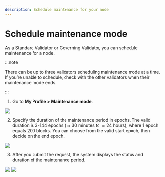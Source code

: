 ```yaml
---
description: Schedule maintenance for your node
---
```



# Schedule maintenance mode
As a Standard Validator or Governing Validator, you can schedule
maintenance for a node.

:::note

There can be up to three validators scheduling maintenance mode
at a time. If you’re unable to schedule, check with the other
validators when their maintenance mode ends.

:::

1. Go to **My Profile > Maintenance mode**.

<img src={stepOne} width={280} />

2. Specify the duration of the maintenance period in epochs. 
The valid duration is 3-144 epochs ($\approx30$ minutes to $\approx24$ hours),
where 1 epoch equals 200 blocks. You can choose from the valid
start epoch, then decide on the end epoch.

<img src={stepTwo} width={416} />

3. After you submit the request, the system displays the status
and duration of the maintenance period.

<img src={upcomingMaintenance} width={280} />
<img src={ongoingMaintenance} width={280} />
